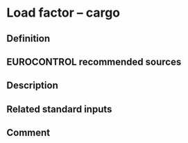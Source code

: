 # Load factor – cargo

## Definition

## EUROCONTROL recommended sources

## Description

## Related standard inputs

## Comment

